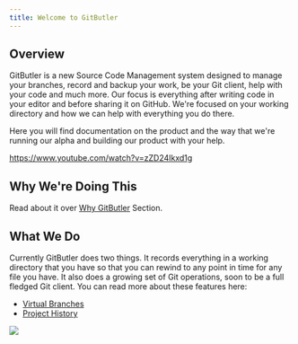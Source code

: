 ```yaml
---
title: Welcome to GitButler
---
```


## Overview

GitButler is a new Source Code Management system designed to manage your branches, record and backup your work, be your Git client, help with your code and much more. Our focus is everything after writing code in your editor and before sharing it on GitHub. We're focused on your working directory and how we can help with everything you do there.

Here you will find documentation on the product and the way that we're running our alpha and building our product with your help.

https://www.youtube.com/watch?v=zZD24Ikxd1g

## Why We're Doing This

Read about it over [Why GitButler](/docs/overview/why) Section.

## What We Do

Currently GitButler does two things. It records everything in a working directory that you have so that you can rewind to any point in time for any file you have. It also does a growing set of Git operations, soon to be a full fledged Git client. You can read more about these features here:

- [Virtual Branches](/docs/features/virtual-branches)
- [Project History](/docs/features/timeline)

<img src="/img/dots-bowtie.svg" className="w-72 mx-auto" />
